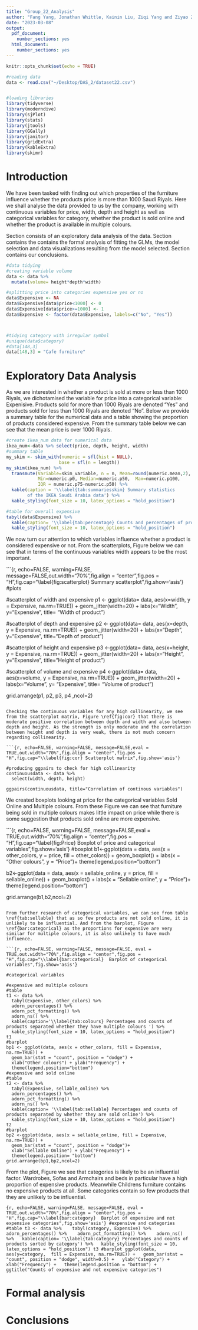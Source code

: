 ```yaml
---
title: "Group_22_Analysis"
author: "Fang Yang, Jonathan Whittle, Kainin Liu, Ziqi Yang and Ziyao Zong"
date: "2023-03-08"
output:
  pdf_document:
    number_sections: yes
  html_document:
    number_sections: yes
---
```


```r
knitr::opts_chunk$set(echo = TRUE)
```

```r
#reading data
data <- read.csv("~/Desktop/DAS_2/dataset22.csv")


#loading libraries
library(tidyverse)
library(moderndive)
library(sjPlot)
library(stats)
library(jtools)
library(GGally)
library(janitor)
library(gridExtra)
library(kableExtra)
library(skimr)
```

# Introduction {#sec:intro}

We have been tasked with finding out which properties of the furniture influence whether the products price is more than 1000 Saudi Riyals. Here we shall analyse the data provided to us by the company, working with continuous variables for price, width, depth and height as well as categorical variables for category, whether the product is sold online and whether the product is available in multiple colours.

Section \ref{sec:eda} consists of an exploratory data analysis of the data. Section \ref{sec:fda} contains the contains the formal analysis of fitting the GLMs, the model selection and data visualizations resulting from the model selected. Section \ref{sec:con} contains our conclusions.

```r
#data tidying
#creating variable volume
data <- data %>%
  mutate(volume= height*depth*width)

#splitting price into categories expensive yes or no
data$Expensive <- NA
data$Expensive[data$price<1000] <- 0
data$Expensive[data$price>=1000] <- 1
data$Expensive <- factor(data$Expensive, labels=c("No", "Yes"))



#tidying category with irregular symbol
#unique(data$category)
#data[148,3]
data[148,3] = "Cafe furniture"
```

# Exploratory Data Analysis {#sec:eda}

As we are interested in whether a product is sold at more or less than 1000 Riyals, we dichotamised the variable for price into a categorical variable: Expenisive. Products sold for more than 1000 Riyals are denoted "Yes" and products sold for less than 1000 Riyals are denoted "No". Below we provide a summary table \ref{tab:summariesskim} for the numerical data and a table \ref{tab:percentage} showing the proportion of products considered expensive. From the summary table below we can see that the mean price is over 1000 Riyals.

```r
#create ikea_num data for numerical data
ikea_num<-data %>% select(price, depth, height, width)
#summary table
my_skim <- skim_with(numeric = sfl(hist = NULL), 
                    base = sfl(n = length))
my_skim(ikea_num) %>%
  transmute(Variable=skim_variable, n = n, Mean=round(numeric.mean,2), SD=round(numeric.sd,2),
            Min=numeric.p0, Median=numeric.p50,  Max=numeric.p100,
            IQR = numeric.p75-numeric.p50) %>%
  kable(caption = '\\label{tab:summariesskim} Summary statistics 
        of the IKEA Saudi Arabia data') %>%
  kable_styling(font_size = 10, latex_options = "hold_position")

#table for overall expensive
tabyl(data$Expensive) %>%
  kable(caption= '\\label{tab:percentage} Counts and percentages of products sorted by whether they are expensive or not') %>%
  kable_styling(font_size = 10, latex_options = "hold_position")

```

We now turn our attention to which variables influence whether a product is considered expensive or not. From the scatterplots, Figure \ref{fig:scatterplot} below we can see that in terms of the continuous variables width appears to be the most important.

```{r, echo=FALSE, warning=FALSE, message=FALSE,out.width="70%",fig.align = "center",fig.pos = "H",fig.cap="\\label{fig:scatterplot}  Summary scatterplot",fig.show='asis'}
#plots

#scatterplot of width and expensive
p1 <- ggplot(data= data, aes(x=width, y = Expensive, na.rm=TRUE)) +
  geom_jitter(width=20) +
  labs(x="Width", y="Expensive", title= "Width of product")

#scatterplot of depth and expensive
p2 <- ggplot(data= data, aes(x=depth, y = Expensive, na.rm=TRUE)) +
  geom_jitter(width=20) +
  labs(x="Depth", y="Expensive", title="Depth of product")

#scatterplot of height and expensive
p3 <-ggplot(data= data, aes(x=height, y = Expensive, na.rm=TRUE)) +
  geom_jitter(width=20) +
  labs(x="Height", y="Expensive", title="Height of product")

#scatterplot of volume and expensive
p4 <-ggplot(data= data, aes(x=volume, y = Expensive, na.rm=TRUE)) +
  geom_jitter(width=20) +
  labs(x="Volume", y= "Expensive", title= "Volume of product")
      
grid.arrange(p1, p2, p3, p4 ,ncol=2)
```

Checking the continuous variables for any high collinearity, we see from the scatterplot matrix, Figure \ref{fig:cor} that there is moderate positive correlation between depth and width and also between depth and height. As the strength is only moderate and the correlation between height and depth is very weak, there is not much concern regarding collinearity.

```{r, echo=FALSE, warning=FALSE, message=FALSE,eval = TRUE,out.width="70%",fig.align = "center",fig.pos = "H",fig.cap="\\label{fig:cor} Scatterplot matrix",fig.show='asis'}

#producing ggpairs to check for high collinearity
continuousdata <- data %>%
  select(width, depth, height)

ggpairs(continuousdata, title="Correlation of continous variables") 

```

We created boxplots looking at price for the categorical variables Sold Online and Multiple colours. From these Figure \ref{fig:Price} we can see that furniture being sold in multiple colours makes little impact on price while there is some suggestion that products sold online are more expensive.


```{r, echo=FALSE, warning=FALSE, message=FALSE,eval = TRUE,out.width="70%",fig.align = "center",fig.pos = "H",fig.cap="\\label{fig:Price} Boxplot of price and categorical variables",fig.show='asis'}
#boxplot 
b1<-ggplot(data = data, aes(x = other_colors, y = price, fill = other_colors)) +
  geom_boxplot() +
  labs(x = "Other colours", y = "Price")+
  theme(legend.position="bottom")


b2<-ggplot(data = data, aes(x = sellable_online, y = price, fill = sellable_online)) +
  geom_boxplot() +
  labs(x = "Sellable online", y = "Price")+
  theme(legend.position="bottom")

grid.arrange(b1,b2,ncol=2)
```

From further research of categorical variables, we can see from table \ref{tab:sellable} that as so few products are not sold online, it is unlikely to be influential. And from the barplot, Figure \ref{bar:categorical} as the proportions for expensive are very similar for multiple colours, it is also unlikely to have much influence.

```{r, echo=FALSE, warning=FALSE, message=FALSE, eval = TRUE,out.width="70%",fig.align = "center",fig.pos = "H",fig.cap="\\label{bar:categorical}  Barplot of categorical variables",fig.show='asis'}

#categorical variables

#expensive and multiple colours
#table 
t1 <- data %>% 
  tabyl(Expensive, other_colors) %>% 
  adorn_percentages() %>% 
  adorn_pct_formatting() %>% 
  adorn_ns() %>%
  kable(caption='\\label{tab:colours} Percentages and counts of products separated whether they have multiple colours ') %>%
  kable_styling(font_size = 10, latex_options = "hold_position")
t1
#barplot
bp1 <- ggplot(data, aes(x = other_colors, fill = Expensive, na.rm=TRUE)) +
  geom_bar(stat = "count", position = "dodge") +
  xlab("Other colours") + ylab("Frequency") +
  theme(legend.position="bottom")
#expensive and sold online
#table
t2 <- data %>% 
  tabyl(Expensive, sellable_online) %>% 
  adorn_percentages() %>% 
  adorn_pct_formatting() %>% 
  adorn_ns() %>%
  kable(caption= '\\label{tab:sellable} Percentages and counts of products separated by whether they are sold online') %>%
  kable_styling(font_size = 10, latex_options = "hold_position")
t2
#barplot
bp2 <-ggplot(data, aes(x = sellable_online, fill = Expensive, na.rm=TRUE)) +
  geom_bar(stat = "count", position = "dodge")+
  xlab("Sellable Online") + ylab("Frequency") +
  theme(legend.position= "bottom")
grid.arrange(bp1,bp2,ncol=2)
```

From the plot, Figure \ref{bar:category} we see that categories is likely to be an influential factor. Wardrobes, Sofas and Armchairs and beds in particular have a high proportion of expensive products. Meanwhile Childrens furniture contains no expensive products at all. Some categories contain so few products that they are unlikely to be influential.

```{r, echo=FALSE, warning=FALSE, message=FALSE, eval = TRUE,out.width="70%",fig.align = "center",fig.pos = "H",fig.cap="\\label{bar:category}  Barplot of expensive and not expensive categories",fig.show='asis'}
#expensive and categories
#table
t3 <- data %>% 
  tabyl(category, Expensive) %>% 
  adorn_percentages() %>% 
  adorn_pct_formatting() %>% 
  adorn_ns() %>%
  kable(caption= '\\label{tab:category} Percentages and counts of products sorted by category') %>%
  kable_styling(font_size = 10, latex_options = "hold_position")
t3
#barplot
ggplot(data, aes(y=category,  fill = Expensive, na.rm=TRUE)) +
  geom_bar(stat = "count", position = "dodge", width=0.5) +
  ylab("Category") + xlab("Frequency") +
  theme(legend.position = "bottom") +
  ggtitle("Counts of expensive and not expensive categories")
```

# Formal analysis {#sec:fda}

# Conclusions {#sec:con}
